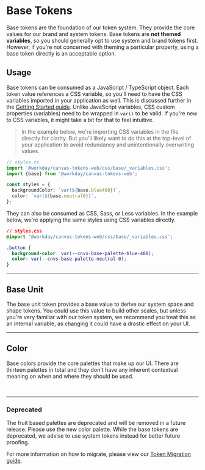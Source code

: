 

<Meta title="Docs/Base Tokens" />

<Unstyled>

# Base Tokens

Base tokens are the foundation of our token system. They provide the core values for our brand and
system tokens. Base tokens are **not themed variables**, so you should generally opt to use system
and brand tokens first. However, if you're not concerned with theming a particular property, using a
base token directly is an acceptable option.

## Usage

Base tokens can be consumed as a JavaScript / TypeScript object. Each token value references a CSS
variable, so you'll need to have the CSS variables imported in your application as well. This is
discussed further in the [Getting Started guide](/docs/docs-getting-started--docs). Unlike
JavaScript variables, CSS custom properties (variables) need to be wrapped in `var()` to be valid.
If you're new to CSS variables, it might take a bit for that to feel intuitive.

> In the example below, we're importing CSS variables in the file directly for clarity. But you'll
> likely want to do this at the top-level of your application to avoid redundancy and
> unintentionally overwriting values.

```ts
// styles.ts
import '@workday/canvas-tokens-web/css/base/_variables.css';
import {base} from '@workday/canvas-tokens-web';

const styles = {
  backgroundColor: `var(${base.blue400})`,
  color: `var(${base.neutral0})`,
};
```

They can also be consumed as CSS, Sass, or Less variables. In the example below, we're applying the
same styles using CSS variables directly.

```css
// styles.css
@import '@workday/canvas-tokens-web/css/base/_variables.css';

.button {
  background-color: var(--cnvs-base-palette-blue-400);
  color: var(--cnvs-base-palette-neutral-0);
}
```

---

## Base Unit

The base unit token provides a base value to derive our system space and shape tokens. You could use
this value to build other scales, but unless you're very familiar with our token system, we
recommend you treat this as an internal variable, as changing it could have a drastic effect on your
UI.

<BaseUnit />

---

## Color

Base colors provide the core palettes that make up our UI. There are thirteen palettes in total and
they don't have any inherent contextual meaning on when and where they should be used.

<br />
<ColorTokens />

---

### Deprecated

The fruit based palettes are deprecated and will be removed in a future release. Please use the new
color palette. While the base tokens are deprecated, we advise to use system tokens instead for
better future proofing.

<NavCard
  title="Deprecated Base Tokens"
  link="https://workday.github.io/canvas-tokens/?path=/docs/guides-upgrade-guides-v3-visual-changes-base-deprecated-palette--docs"
/>

For more information on how to migrate, please view our
[Token Migration guide](https://workday.github.io/canvas-tokens/?path=/docs/guides-upgrade-guides-v3-overview--docs).

</Unstyled>
